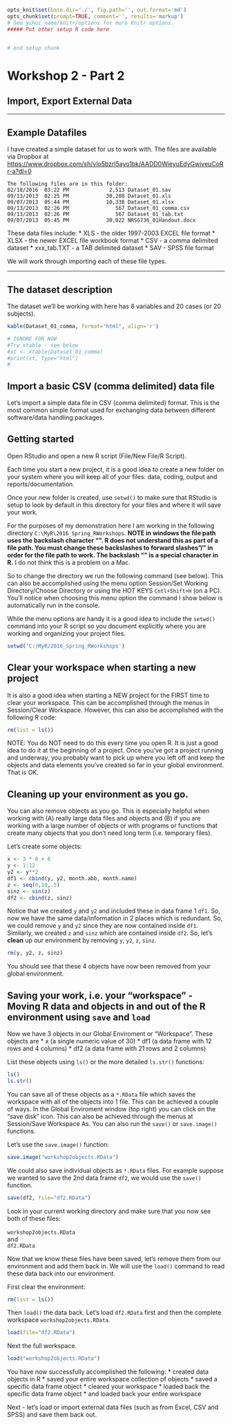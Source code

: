 ```r
opts_knit$set(base.dir='./', fig.path='', out.format='md')
opts_chunk$set(prompt=TRUE, comment='', results='markup')
# See yihui.name/knitr/options for more Knitr options.
##### Put other setup R code here


# end setup chunk
```
# Workshop 2 - Part 2
## Import, Export External Data

--- 

## Example Datafiles

I have created a simple dataset for us to work with. The files are available via Dropbox at [https://www.dropbox.com/sh/vlo5bzrl5ayo1bk/AADD0WieyuEdyGwiveuCoRr-a?dl=0](https://www.dropbox.com/sh/vlo5bzrl5ayo1bk/AADD0WieyuEdyGwiveuCoRr-a?dl=0)

```
The following files are in this folder:
02/18/2016  03:22 PM             2,513 Dataset_01.sav
09/13/2013  02:25 PM            30,208 Dataset_01.xls
09/07/2013  05:44 PM            10,338 Dataset_01.xlsx
09/13/2013  02:26 PM               567 Dataset_01_comma.csv
09/13/2013  02:26 PM               567 Dataset_01_tab.txt
09/07/2013  05:45 PM            30,022 NRSG736_01Handout.docx
```

These data files include:
* XLS - the older 1997-2003 EXCEL file format
* XLSX - the newer EXCEL file workbook format
* CSV - a comma delimited dataset
* xxx_tab.TXT - a TAB delimited dataset
* SAV - SPSS file format

We will work through importing each of these file types.

---

## The dataset description

The dataset we'll be working with here has 8 variables and 20 cases (or 20 subjects).

```r
kable(Dataset_01_comma, format="html", align='r')
```


```r
# IGNORE FOR NOW
#Try xtable - see below
#xt <- xtable(Dataset_01_comma)
#print(xt, type="html")
#
```



## Import a basic CSV (comma delimited) data file

Let's import a simple data file in CSV (comma delimited) format. This is the most common simple format used for exchanging data between different software/data handling packages.








## Getting started

Open RStudio and open a new R script (File/New File/R Script).

Each time you start a new project, it is a good idea to create a new folder on your system where you will keep all of your files: data, coding, output and reports/documentation.

Once your new folder is created, use `setwd()` to make sure that RStudio is setup to look by default in this directory for your files and where it will save your work.

For the purposes of my demonstration here I am working in the following directory `C:\MyR\2016_Spring_RWorkshops`. **NOTE in windows the file path uses the backslash character "\". R does not understand this as part of a file path. You must change these backslashes to forward slashes "/" in order for the file path to work. The backslash "\" is a special character in R.** I do not think this is a problem on a Mac.

So to change the directory we run the following command (see below). This can also be accomplished using the menu option Session/Set Working Directory/Choose Directory or using the HOT KEYS `Cntl+Shift+H` (on a PC). You'll notice when choosing this menu option the command I show below is automatically run in the console.

While the menu options are handy it is a good idea to include the `setwd()` command into your R script so you document explicitly where you are working and organizing your project files.

```r
setwd('C:/MyR/2016_Spring_RWorkshops')
```

## Clear your workspace when starting a new project

It is also a good idea when starting a NEW project for the FIRST time to clear your workspace. This can be accomplished through the menus in Session/Clear Workspace. However, this can also be accomplished with the following R code:

```r
rm(list = ls())
```

NOTE: You do NOT need to do this every time you open R. It is just a good idea to do it at the beginning of a project. Once you've got a project running and underway, you probably want to pick up where you left off and keep the objects and data elements you've created so far in your global environment. That is OK.

## Cleaning up your environment as you go.

You can also remove objects as you go. This is especially helpful when working with (A) really large data files and objects and (B) if you are working with a large number of objects or with programs or functions that create many objects that you don't need long term (i.e. temporary files).

Let's create some objects:

```r
x <- 3 * 8 + 6
y <- 1:12
y2 <- y**2
df1 <- cbind(y, y2, month.abb, month.name)
z <- seq(0,10,.5)
sinz <- sin(z)
df2 <- cbind(z, sinz)
```

Notice that we created `y` and `y2` and included these in data frame 1 `df1`. So, now we have the same data/information in 2 places which is redundant. So, we could remove `y` and `y2` since they are now contained inside `df1`. Similarly, we created `z` and `sinz` which are contained inside `df2`. So, let's **clean** up our environment by removing `y`, `y2`, `z`, `sinz`.

```r
rm(y, y2, z, sinz)
```

You should see that these 4 objects have now been removed from your global environment.

## Saving your work, i.e. your "workspace" - Moving R data and objects in and out of the R environment using `save` and `load`

Now we have 3 objects in our Global Enviroment or "Workspace". These objects are 
* x (a single numeric value of 30)
* df1 (a data frame with 12 rows and 4 columns)
* df2 (a data frame with 21 rows and 2 columns)

List these objects using `ls()` or the more detailed `ls.str()` functions: 
```r
ls()
ls.str()
```

You can save all of these objects as a `*.RData` file which saves the workspace with all of the objects into 1 file. This can be achieved a couple of ways. In the Global Enviroment window (top right) you can click on the "save disk" icon. This can also be achieved through the menus at Session/Save Workspace As. You can also run the `save()` or `save.image()` functions.

Let's use the `save.image()` function:

```r
save.image("workshop2objects.RData")
```

We could also save individual objects as `*.RData` files. For example suppose we wanted to save the 2nd data frame `df2`, we would use the `save()` function.

```r
save(df2, file="df2.RData")
```

Look in your current working directory and make sure that you now see both of these files: <br> <br> `workshop2objects.RData` <br> and <br> `df2.RData`

Now that we know these files have been saved, let's remove them from our environment and add them back in. We will use the `load()` command to read these data back into our environment.

First clear the environment:

```r
rm(list = ls())
```

Then `load()` the data back. Let's load `df2.RData` first and then the complete workspace `workshop2objects.RData`.

```r
load(file="df2.RData")

```

Next the full workspace.

```r
load("workshop2objects.RData")
```

You have now successfully accomplished the following:
* created data objects in R
* saved your entire workspace collection of objects
* saved a specific data frame object
* cleared your workspace
* loaded back the specific data frame object
* and loaded back your entire workspace

Next - let's load or import external data files (such as from Excel, CSV and SPSS) and save them back out.
